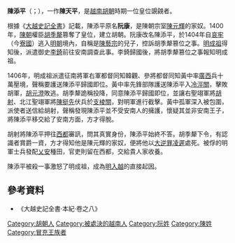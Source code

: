 '''陳添平'''（{{vie|v=Trần Thiêm Bình|hn=陳添平}}；{{bd|？||1406年||catIdx=T}}），一作'''陳天平'''，是[[越南|越南]][[胡朝|胡朝]]時期一位皇位覬覦者。

根據《[[大越史記全書|大越史記全書]]》記載，陳添平原名'''阮康'''，是陳朝宗室[[陳元輝|陳元輝]]的家奴。1400年，[[陳朝_(越南)|陳朝]]權臣[[胡季犛|胡季犛]]篡奪了皇位，建立胡朝。阮康改名陳添平，於1404年自[[哀牢|哀牢]]（今[[寮國|寮國]]）逃入[[明朝|明朝]]境內，自稱是[[陳藝宗|陳藝宗]]的兒子，控訴胡季犛篡位之事。[[明成祖|明成祖]]得知後，派遣御史[[李錡_(明)|李錡]]前往安南調查此事。李錡歸國後，將胡季犛篡位之事報知明成祖。

1406年，明成祖派遣征南將軍右軍都督同知韓觀、參將都督同知黃中率[[廣西|廣西]]兵十萬壓境，聲稱要護送陳添平歸國即位。黃中率先鋒部隊護送陳添平入[[冷涇關|冷涇關]]，擊敗胡軍，[[胡元澄|胡元澄]]敗逃。胡季犛詭稱投降，同意陳添平歸國即位，並讓右聖翊軍將[[胡射|胡射]]、北江聖翊軍將[[陳挺先|陳挺先]]伏兵於[[支棱關|支棱關]]，對明軍進行截擊。黃中孤軍深入被包圍，派使者送信給胡射，聲稱發現陳添平並不受安南人的擁護，懷疑其並非安南王子，將陳添平移交給了安南方面，方才得脫。

胡射將陳添平押往[[西都城|西都]]審訊，問其真實身份，陳添平始終不答。胡季犛下令，有認識者賞爵一資，方才得知他是陳元輝的家奴，便將他以[[大逆罪|大逆罪]][[凌遲|凌遲]]處死。被俘的明軍士兵發配[[乂安路|乂安]]種田，官吏則留在西都，交給貴人家收養。

陳添平被殺一事激怒了明成祖，成為[[明入越|明入越]]的直接起因。

==參考資料==
*《大越史記全書·本紀·卷之八》

[[Category:胡朝人|Category:胡朝人]]
[[Category:被處決的越南人|Category:被處決的越南人]]
[[Category:阮姓|Category:阮姓]]
[[Category:陳姓|Category:陳姓]]
[[Category:冒充王族者|Category:冒充王族者]]